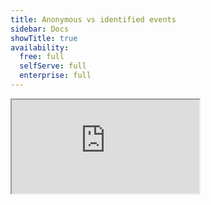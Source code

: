 ```yaml
---
title: Anonymous vs identified events
sidebar: Docs
showTitle: true
availability:
  free: full
  selfServe: full
  enterprise: full
---
```




<iframe
    src="https://www.youtube-nocookie.com/embed/U2Ac4w5flJQ"
    className="rounded shadow-xl"
/>

<IdentifiedVsAnonymousIntro />

![Anonymous vs identified events](https://res.cloudinary.com/dmukukwp6/image/upload/v1727855989/posthog.com/contents/anon-vs-identifd.png)

## How to capture anonymous events


<Tab.Group tabs={[
    'Web', 
    'Backend', 
    'Android', 
    'iOS',
    'Flutter']}>
    <Tab.List>
        <Tab>Web</Tab>
        <Tab>Backend</Tab>
        <Tab>Android</Tab>
        <Tab>iOS</Tab>
        <Tab>Flutter</Tab>
    </Tab.List>
    <Tab.Panels>
        <Tab.Panel>
            <HowToCaptureAnonymousEventsWeb />
        </Tab.Panel>
        <Tab.Panel>
            <HowToCaptureAnonymousEventsBackend />
        </Tab.Panel>
        <Tab.Panel>
           <HowToCaptureAnonymousEventsAndroid />
        </Tab.Panel>
        <Tab.Panel>
           <HowToCaptureAnonymousEventsIOS />
        </Tab.Panel>
        <Tab.Panel>
           <HowToCaptureAnonymousEventsFlutter />
        </Tab.Panel>
    </Tab.Panels>
</Tab.Group>

## How to capture identified events






<Tab.Group tabs={[
    'Web', 
    'Backend', 
    'Android', 
    'iOS',
    'Flutter']}>
    <Tab.List>
        <Tab>Web</Tab>
        <Tab>Backend</Tab>
        <Tab>Android</Tab>
        <Tab>iOS</Tab>
        <Tab>Flutter</Tab>
    </Tab.List>
    <Tab.Panels>
        <Tab.Panel>
            <HowToCaptureIdentifiedEventsFrontend />
        </Tab.Panel>
        <Tab.Panel>
            <HowToCaptureIdentifiedEventsBackend />
        </Tab.Panel>
        <Tab.Panel>
            <HowToCaptureIdentifiedEventsAndroid />
        </Tab.Panel>
        <Tab.Panel>
           <HowToCaptureIdentifiedEventsiOS />
        </Tab.Panel>
        <Tab.Panel>
           <HowToCaptureIdentifiedEventsFlutter />
        </Tab.Panel>
    </Tab.Panels>
</Tab.Group>

## Frequently asked questions

### General questions

<details>
<summary> What can I do with anonymous events?</summary>

You **can**:

- Set [event properties](/docs/product-analytics/capture-events#setting-event-properties)
- Aggregate and filter events by event properties (e.g. URL, location, UTM source)
- Create insights like [trends](/docs/product-analytics/trends/overview), [funnels](/docs/product-analytics/funnels), [SQL insights](/docs/product-analytics/sql) and more

You **cannot**:

- Set [person properties](/docs/product-analytics/person-properties)
- Create [cohorts](/docs/data/cohorts)
- Filter on person properties
- Use person properties for targeting feature flags, A/B tests, or surveys
- Query the `persons` table using [SQL insights](/docs/product-analytics/sql)
- Use group analytics

</details>

<details>
<summary>What can I do with identified events?</summary>

You can use all of PostHog's features with identified events. There are no restrictions.
</details>

<details> 
<summary>What happens to events when an anonymous user is identified?</summary> 

All future events are associated with their person profile and are captured and billed as identified events.

Past events are attributed to the person, but are otherwise unchanged. This means that past events remain billed as anonymous.
</details>

<details>
<summary>Can I specify some events to be identified and others to be anonymous for the same users?</summary>

Not if you already identified them. Once a user is identified, all _future_ events for that user are associated with their person profile and are captured as identified events.
</details>

<details>
<summary>How do I revert back to anonymous events after identifying?</summary>

Calling [`reset()`](/docs/product-analytics/identify#3-reset-after-logout) will unlink the person profile from the user and create a new PostHog anonymous ID for capturing events. Any future events are captured as anonymous events. 

However, if you capture events using the `distinct_id` used in their previously identified person profile, the events are captured as identified events. You need to use a new `distinct_id` to capture events as anonymous events.
</details>

### Data questions

<details>
<summary>Can identified events still be "anonymous"?</summary>

Yes, identified events can still be "anonymous" in the sense that they don't need to contain personal information such as name, email, or phone number. A person profile is still created for    them, but it doesn't need to include any personal information.
</details>

<details>
<summary>How are initial person properties set when an anonymous user is identified?</summary>

As person properties are not stored on anonymous events, we cannot get any initial person properties directly from those events. Instead, we retrieve the initial person properties based on the values in the [persistence store](docs/libraries/js#persistence).

We derive the following values from the persistence store:
- `$initial_current_url`
- `$initial_pathname`
- `$initial_referrer`
- `$initial_referring_domain`
- `$initial_host`
- and any initial properties that can be derived from the URL e.g., `$initial_utm_campaign`, `$initial_utm_content`, `$initial_utm_medium`, `$initial_utm_source`

Note that the above initial parameters will only work across subdomains if you're using `persistence: "localStorage+cookie"` (default) or `persistence: "cookie"`.

Any other initial [person properties](docs/product-analytics/person-properties#default-person-properties), including initial [GeoIP properties](docs/product-analytics/person-properties#geoip-properties) will be set from the values in the event at the time that the person profile was created i.e. when the events became identified.
</details>

<details>
<summary>If we change our `person_profiles` config from `identified_only'`to `always`, will we get all the person data from the previously captured anonymous events?</summary>

No, anonymous events only capture the event data and none of the person data. If that person is identified at a later date – either by identifying them or changing your configuration settings – there isn't a way to retrieve the person properties from the previously captured anonymous events.
</details>

### Insights questions

<details>
<summary>Why am I seeing "Person without distinct_id" in my insights?</summary>

These are users who do not have a person profile and are anonymous users. We're aware that the wording here is confusing and are looking into updating this.
</details>

<details>
<summary>Why am I seeing drops in my insights that rely on person properties?</summary>

If you have previously had your `person_profiles` config set to `always` and your `person_profiles` config is now set to `identified_only`, you will likely see a dip in your insights graph if the filter settings include a person property.

Insights using person properties in the filter settings will essentially be filtering on identified events, where the person profile linked to that event has the relevant property set.

Changing your `person_profiles` config to `identified_only` now means that there are fewer person profiles being created and being associated with events, and therefore fewer events to be included in your insight. The person profile won't exist until the person has been identified, which may happen at a later date or not happen at all. 

Depending on what you're trying to visualize, you may be able to use some of the properties on the events themselves to achieve a similar outcome – e.g. by filtering on the referring domain on the first ever pageview for each user, instead of the initial referrer person property.
</details>

###  Billing questions

<details>
<summary>Why are identified events more expensive?</summary>

Since identified events are associated with a person profile, processing and querying them requires using resource intensive table JOINs. On the other hand, anonymous events are stored in a single table, and are more efficient to query. [Read this post](/blog/analytics-pricing#why-are-anonymous-events-so-much-cheaper) for more detail on this.
</details>

<details>
<summary>Why am I being charged for both "events" and "persons"</summary>

We're not charging you for both. The person profiles line item you see on your invoice is a number of identified events captured. The events line item is the total number of anonymous events captured.
</details>

<details>
<summary>How does my free allowance work for anonymous vs identified events?</summary>

Your first one million events each month are free, regardless if they are anonymous or identified.
</details>
